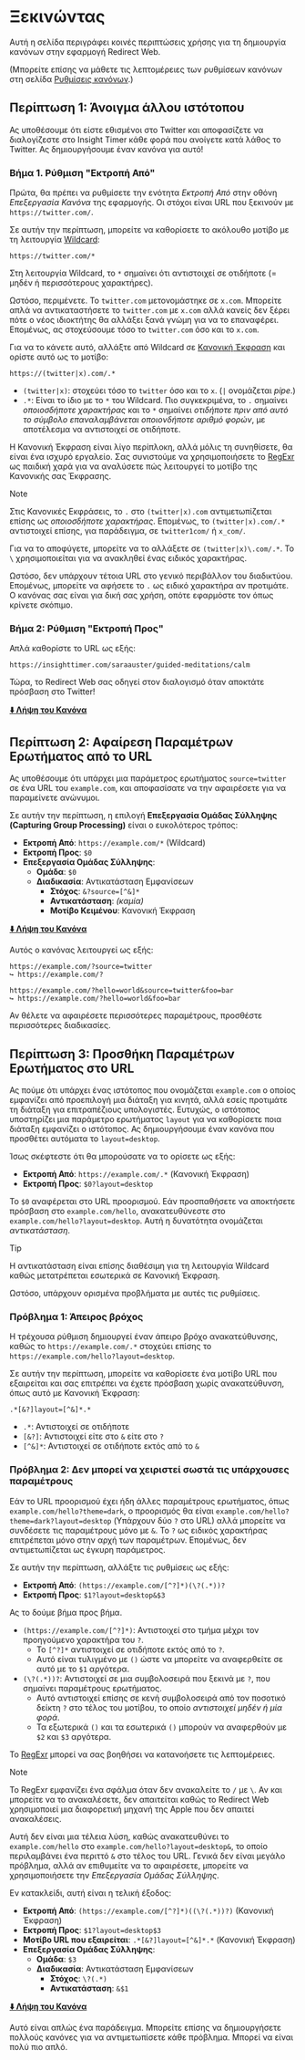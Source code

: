 # Ξεκινώντας

Αυτή η σελίδα περιγράφει κοινές περιπτώσεις χρήσης για τη δημιουργία κανόνων στην εφαρμογή Redirect Web.

(Μπορείτε επίσης να μάθετε τις λεπτομέρειες των ρυθμίσεων κανόνων στη σελίδα [Ρυθμίσεις κανόνων](./rule-settings).)

## Περίπτωση 1: Άνοιγμα άλλου ιστότοπου

Ας υποθέσουμε ότι είστε εθισμένοι στο Twitter και αποφασίζετε να διαλογίζεστε στο Insight Timer κάθε φορά που ανοίγετε κατά λάθος το Twitter. Ας δημιουργήσουμε έναν κανόνα για αυτό!

### Βήμα 1. Ρύθμιση "Εκτροπή Από"

Πρώτα, θα πρέπει να ρυθμίσετε την ενότητα *Εκτροπή Από* στην οθόνη *Επεξεργασία Κανόνα* της εφαρμογής. Οι στόχοι είναι URL που ξεκινούν με `https://twitter.com/`.

Σε αυτήν την περίπτωση, μπορείτε να καθορίσετε το ακόλουθο μοτίβο με τη λειτουργία [Wildcard](rule-settings#url-pattern-wildcard):

```
https://twitter.com/*
```

Στη λειτουργία Wildcard, το `*` σημαίνει ότι αντιστοιχεί σε οτιδήποτε (= μηδέν ή περισσότερους χαρακτήρες).

Ωστόσο, περιμένετε. Το `twitter.com` μετονομάστηκε σε `x.com`. Μπορείτε απλά να αντικαταστήσετε το `twitter.com` με `x.com` αλλά κανείς δεν ξέρει πότε ο νέος ιδιοκτήτης θα αλλάξει ξανά γνώμη για να το επαναφέρει. Επομένως, ας στοχεύσουμε τόσο το `twitter.com` όσο και το `x.com`.

Για να το κάνετε αυτό, αλλάξτε από Wildcard σε [Κανονική Έκφραση](rule-settings#url-pattern-regular-expression) και ορίστε αυτό ως το μοτίβο:

```
https://(twitter|x).com/.*
```

*   `(twitter|x)`: στοχεύει τόσο το `twitter` όσο και το `x`. (`|` ονομάζεται *pipe*.)
*   `.*`: Είναι το ίδιο με το `*` του Wildcard. Πιο συγκεκριμένα, το `.` σημαίνει *οποιοσδήποτε χαρακτήρας* και το `*` σημαίνει *οτιδήποτε πριν από αυτό το σύμβολο επαναλαμβάνεται οποιονδήποτε αριθμό φορών*, με αποτέλεσμα να αντιστοιχεί σε οτιδήποτε.

Η Κανονική Έκφραση είναι λίγο περίπλοκη, αλλά μόλις τη συνηθίσετε, θα είναι ένα ισχυρό εργαλείο. Σας συνιστούμε να χρησιμοποιήσετε το [RegExr](https://regexr.com) ως παιδική χαρά για να αναλύσετε πώς λειτουργεί το μοτίβο της Κανονικής σας Έκφρασης.

> [!NOTE]
> Στις Κανονικές Εκφράσεις, το `.` στο `(twitter|x).com` αντιμετωπίζεται επίσης ως *οποιοσδήποτε χαρακτήρας*. Επομένως, το `(twitter|x).com/.*` αντιστοιχεί επίσης, για παράδειγμα, σε `twitter1com/` ή `x_com/`.
>
> Για να το αποφύγετε, μπορείτε να το αλλάξετε σε `(twitter|x)\.com/.*`. Το `\` χρησιμοποιείται για να ανακληθεί ένας ειδικός χαρακτήρας.
>
> Ωστόσο, δεν υπάρχουν τέτοια URL στο γενικό περιβάλλον του διαδικτύου. Επομένως, μπορείτε να αφήσετε το `.` ως ειδικό χαρακτήρα αν προτιμάτε. Ο κανόνας σας είναι για δική σας χρήση, οπότε εφαρμόστε τον όπως κρίνετε σκόπιμο.

### Βήμα 2: Ρύθμιση "Εκτροπή Προς"

Απλά καθορίστε το URL ως εξής:

```
https://insighttimer.com/saraauster/guided-meditations/calm
```

Τώρα, το Redirect Web σας οδηγεί στον διαλογισμό όταν αποκτάτε πρόσβαση στο Twitter!

**[⬇️ Λήψη του Κανόνα](/rules/reduce-twitter-addiction.redirectweb)**

## Περίπτωση 2: Αφαίρεση Παραμέτρων Ερωτήματος από το URL

Ας υποθέσουμε ότι υπάρχει μια παράμετρος ερωτήματος `source=twitter` σε ένα URL του `example.com`, και αποφασίσατε να την αφαιρέσετε για να παραμείνετε ανώνυμοι.

Σε αυτήν την περίπτωση, η επιλογή **Επεξεργασία Ομάδας Σύλληψης (Capturing Group Processing)** είναι ο ευκολότερος τρόπος:

*   **Εκτροπή Από**: `https://example.com/*` (Wildcard)
*   **Εκτροπή Προς**: `$0`
*   **Επεξεργασία Ομάδας Σύλληψης**:
    *   **Ομάδα**: `$0`
    *   **Διαδικασία**: Αντικατάσταση Εμφανίσεων
        *   **Στόχος**: `&?source=[^&]*`
        *   **Αντικατάσταση**: *(καμία)*
        *   **Μοτίβο Κειμένου**: Κανονική Έκφραση

**[⬇️ Λήψη του Κανόνα](/rules/remove-parameters.redirectweb)**

Αυτός ο κανόνας λειτουργεί ως εξής:

```
https://example.com/?source=twitter
↪ https://example.com/?

https://example.com/?hello=world&source=twitter&foo=bar
↪ https://example.com/?hello=world&foo=bar
```

Αν θέλετε να αφαιρέσετε περισσότερες παραμέτρους, προσθέστε περισσότερες διαδικασίες.

## Περίπτωση 3: Προσθήκη Παραμέτρων Ερωτήματος στο URL

Ας πούμε ότι υπάρχει ένας ιστότοπος που ονομάζεται `example.com` ο οποίος εμφανίζει από προεπιλογή μια διάταξη για κινητά, αλλά εσείς προτιμάτε τη διάταξη για επιτραπέζιους υπολογιστές. Ευτυχώς, ο ιστότοπος υποστηρίζει μια παράμετρο ερωτήματος `layout` για να καθορίσετε ποια διάταξη εμφανίζει ο ιστότοπος. Ας δημιουργήσουμε έναν κανόνα που προσθέτει αυτόματα το `layout=desktop`.

Ίσως σκέφτεστε ότι θα μπορούσατε να το ορίσετε ως εξής:

*   **Εκτροπή Από**: `https://example.com/.*` (Κανονική Έκφραση)
*   **Εκτροπή Προς**: `$0?layout=desktop`

Το `$0` αναφέρεται στο URL προορισμού. Εάν προσπαθήσετε να αποκτήσετε πρόσβαση στο `example.com/hello`, ανακατευθύνεστε στο `example.com/hello?layout=desktop`. Αυτή η δυνατότητα ονομάζεται *αντικατάσταση*.

> [!TIP]
> Η αντικατάσταση είναι επίσης διαθέσιμη για τη λειτουργία Wildcard καθώς μετατρέπεται εσωτερικά σε Κανονική Έκφραση.

Ωστόσο, υπάρχουν ορισμένα προβλήματα με αυτές τις ρυθμίσεις.

### Πρόβλημα 1: Άπειρος βρόχος

Η τρέχουσα ρύθμιση δημιουργεί έναν άπειρο βρόχο ανακατεύθυνσης, καθώς το `https://example.com/.*` στοχεύει επίσης το `https://example.com/hello?layout=desktop`.

Σε αυτήν την περίπτωση, μπορείτε να καθορίσετε ένα μοτίβο URL που εξαιρείται και σας επιτρέπει να έχετε πρόσβαση χωρίς ανακατεύθυνση, όπως αυτό με Κανονική Έκφραση:

```
.*[&?]layout=[^&]*.*
```

*   `.*`: Αντιστοιχεί σε οτιδήποτε
*   `[&?]`: Αντιστοιχεί είτε στο `&` είτε στο `?`
*   `[^&]*`: Αντιστοιχεί σε οτιδήποτε εκτός από το `&`

### Πρόβλημα 2: Δεν μπορεί να χειριστεί σωστά τις υπάρχουσες παραμέτρους

Εάν το URL προορισμού έχει ήδη άλλες παραμέτρους ερωτήματος, όπως `example.com/hello?theme=dark`, ο προορισμός θα είναι `example.com/hello?theme=dark?layout=desktop` (Υπάρχουν δύο `?` στο URL) αλλά μπορείτε να συνδέσετε τις παραμέτρους μόνο με `&`. Το `?` ως ειδικός χαρακτήρας επιτρέπεται μόνο στην αρχή των παραμέτρων. Επομένως, δεν αντιμετωπίζεται ως έγκυρη παράμετρος.

Σε αυτήν την περίπτωση, αλλάξτε τις ρυθμίσεις ως εξής:

*   **Εκτροπή Από**: `(https://example.com/[^?]*)(\?(.*))?`
*   **Εκτροπή Προς**: `$1?layout=desktop&$3`

Ας το δούμε βήμα προς βήμα.

*   `(https://example.com/[^?]*)`: Αντιστοιχεί στο τμήμα μέχρι τον προηγούμενο χαρακτήρα του `?`.
    *   Το `[^?]*` αντιστοιχεί σε οτιδήποτε εκτός από το `?`.
    *   Αυτό είναι τυλιγμένο με `()` ώστε να μπορείτε να αναφερθείτε σε αυτό με το `$1` αργότερα.
*   `(\?(.*))?`: Αντιστοιχεί σε μια συμβολοσειρά που ξεκινά με `?`, που σημαίνει παραμέτρους ερωτήματος.
    *   Αυτό αντιστοιχεί επίσης σε κενή συμβολοσειρά από τον ποσοτικό δείκτη `?` στο τέλος του μοτίβου, το οποίο *αντιστοιχεί μηδέν ή μία φορά*.
    *   Τα εξωτερικά `()` και τα εσωτερικά `()` μπορούν να αναφερθούν με `$2` και `$3` αργότερα.

Το [RegExr](https://regexr.com) μπορεί να σας βοηθήσει να κατανοήσετε τις λεπτομέρειες.

> [!NOTE]
> Το RegExr εμφανίζει ένα σφάλμα όταν δεν ανακαλείτε το `/` με `\`. Αν και μπορείτε να το ανακαλέσετε, δεν απαιτείται καθώς το Redirect Web χρησιμοποιεί μια διαφορετική μηχανή της Apple που δεν απαιτεί ανακαλέσεις.

Αυτή δεν είναι μια τέλεια λύση, καθώς ανακατευθύνει το `example.com/hello` στο `example.com/hello?layout=desktop&`, το οποίο περιλαμβάνει ένα περιττό `&` στο τέλος του URL. Γενικά δεν είναι μεγάλο πρόβλημα, αλλά αν επιθυμείτε να το αφαιρέσετε, μπορείτε να χρησιμοποιήσετε την *Επεξεργασία Ομάδας Σύλληψης*.

Εν κατακλείδι, αυτή είναι η τελική έξοδος:

*   **Εκτροπή Από**: `(https://example.com/[^?]*)((\?(.*))?)` (Κανονική Έκφραση)
*   **Εκτροπή Προς**: `$1?layout=desktop$3`
*   **Μοτίβο URL που εξαιρείται**: `.*[&?]layout=[^&]*.*` (Κανονική Έκφραση)
*   **Επεξεργασία Ομάδας Σύλληψης**:
    *   **Ομάδα**: `$3`
    *   **Διαδικασία**: Αντικατάσταση Εμφανίσεων
        *   **Στόχος**: `\?(.*)`
        *   **Αντικατάσταση**: `&$1`

**[⬇️ Λήψη του Κανόνα](/rules/add-parameters.redirectweb)**

Αυτό είναι απλώς ένα παράδειγμα. Μπορείτε επίσης να δημιουργήσετε πολλούς κανόνες για να αντιμετωπίσετε κάθε πρόβλημα. Μπορεί να είναι πολύ πιο απλό.